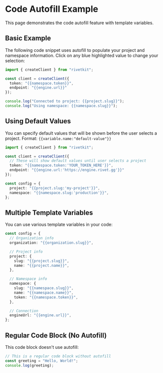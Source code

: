# Code Autofill Example

This page demonstrates the code autofill feature with template variables.

## Basic Example

The following code snippet uses autofill to populate your project and namespace information. Click on any blue highlighted value to change your selection:

```ts {{"autofill": true}}
import { createClient } from "rivetkit";

const client = createClient({
  token: "{{namespace.token}}",
  endpoint: "{{engine.url}}"
});

console.log("Connected to project: {{project.slug}}");
console.log("Using namespace: {{namespace.slug}}");
```

## Using Default Values

You can specify default values that will be shown before the user selects a project. Format: `{{variable.name:"default-value"}}`

```ts {{"autofill": true}}
import { createClient } from "rivetkit";

const client = createClient({
  // These will show default values until user selects a project
  token: "{{namespace.token:'YOUR_TOKEN_HERE'}}",
  endpoint: "{{engine.url:'https://engine.rivet.gg'}}"
});

const config = {
  project: "{{project.slug:'my-project'}}",
  namespace: "{{namespace.slug:'production'}}",
};
```

## Multiple Template Variables

You can use various template variables in your code:

```ts {{"autofill": true}}
const config = {
  // Organization info
  organization: "{{organization.slug}}",

  // Project info
  project: {
    slug: "{{project.slug}}",
    name: "{{project.name}}",
  },

  // Namespace info
  namespace: {
    slug: "{{namespace.slug}}",
    name: "{{namespace.name}}",
    token: "{{namespace.token}}",
  },

  // Connection
  engineUrl: "{{engine.url}}",
};
```

## Regular Code Block (No Autofill)

This code block doesn't use autofill:

```ts
// This is a regular code block without autofill
const greeting = "Hello, World!";
console.log(greeting);
```
